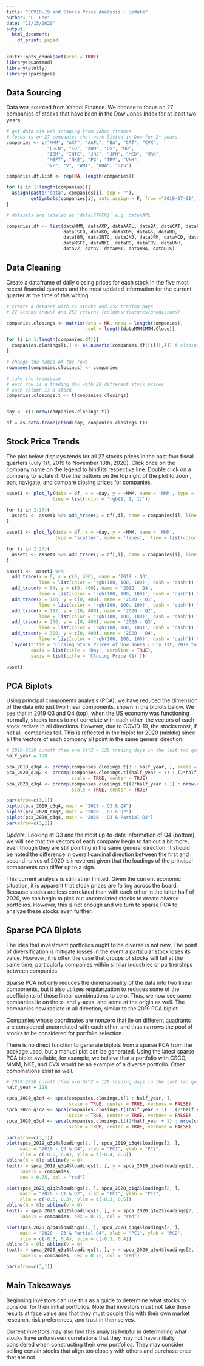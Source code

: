 ```yaml
---
title: "COVID-19 and Stocks Price Analysis - Update"
author: "L. Lee"
date: "11/15/2020"
output:
  html_document:
    df_print: paged
---
```


```r
knitr::opts_chunk$set(echo = TRUE)
library(quantmod)
library(plotly)
library(sparsepca)
```

## Data Sourcing

Data was sourced from Yahoo! Finance. We choose to focus on 27 companies of stocks that have been in the Dow Jones Index for at least two years. 

```r
# get data via web scraping from yahoo finance
# focus is on 27 companies that were listed in Dow for 2+ years
companies <- c("MMM", "AXP", "AAPL", "BA", "CAT", "CVX", 
               "CSCO", "KO", "XOM", "GS", "HD", 
               "IBM", "INTC", "JNJ", "JPM", "MCD", "MRK", 
               "MSFT", "NKE", "PG", "TRV", "UNH", 
               "VZ", "V", "WMT", "WBA", "DIS")

companies.df.list <- rep(NA, length(companies))

for (i in 1:length(companies)){
  assign(paste("data", companies[i], sep = ""), 
         getSymbols(companies[i], auto.assign = F, from ="2019-07-01", to = "2020-11-13"))
}

# datasets are labeled as 'data[STOCK]' e.g. dataAAPL

companies.df <- list(dataMMM, dataAXP, dataAAPL, dataBA, dataCAT, dataCVX, 
                     dataCSCO, dataKO, dataXOM, dataGS, dataHD, 
                     dataIBM, dataINTC, dataJNJ, dataJPM, dataMCD, dataMRK, 
                     dataMSFT, dataNKE, dataPG, dataTRV, dataUNH, 
                     dataVZ, dataV, dataWMT, dataWBA, dataDIS)
```

## Data Cleaning 

Create a dataframe of daily closing prices for each stock in the five most recent financial quarters and the most updated information for the current quarter at the time of this writing. 

```r
# create a dataset with 27 stocks and 252 trading days 
# 27 stocks (rows) and 252 returns (columns/features/predictors)

companies.closings <- matrix(data = NA, nrow = length(companies), 
                             ncol = length(dataMMM$MMM.Close))

for (i in 1:length(companies.df)){
  companies.closings[i,] <- as.numeric(companies.df[[i]][,4]) # closings are on the 4th column
}

# change the names of the rows
rownames(companies.closings) <- companies

# take the transpose
# each row is a trading day with 29 different stock prices 
# each column is a stock
companies.closings.t <- t(companies.closings)


day <- c(1:nrow(companies.closings.t))

df = as.data.frame(cbind(day, companies.closings.t))
```

## Stock Price Trends 

The plot below displays tends for all 27 stocks prices in the past four fiscal quarters (July 1st, 2019 to November 13th, 2020). Click once on the company name on the legend to hind its respective line. Double click on a company to isolate it. Use the buttons on the top right of the plot to zoom, pan, navigate, and compare closing prices for companies. 

```r
asset1 <- plot_ly(data = df, x = ~day, y = ~MMM, name = 'MMM', type = 'scatter', mode = 'lines', 
                 line = list(color = 'rgb(1, 1, 1)'))

for (i in 2:27){
  asset1 <- asset1 %>% add_trace(y = df[,i], name = companies[i], line = list(color = 'rgb(i, i, i)')) 
}

asset1 <- plot_ly(data = df, x = ~day, y = ~MMM, name = 'MMM', 
                  type = 'scatter', mode = 'lines',  line = list(color = 'rgb(1, 1, 1)'))

for (i in 2:27){
  asset1 <- asset1 %>% add_trace(y = df[,i], name = companies[i], line = list(color = 'rgb(i, i, i)')) 
}

asset1 <-  asset1 %>% 
  add_trace(x = 0, y = c(0, 400), name = '2019 - Q3', 
            line = list(color = 'rgb(100, 100, 100)', dash = 'dash')) %>% 
  add_trace(x = 64, y = c(0, 400), name = '2019 - Q4', 
            line = list(color = 'rgb(100, 100, 100)', dash = 'dash')) %>% 
  add_trace(x = 128, y = c(0, 400), name = '2020 - Q1',
            line = list(color = 'rgb(100, 100, 100)', dash = 'dash')) %>% 
  add_trace(x = 192, y = c(0, 400), name = '2020 - Q2', 
            line = list(color = 'rgb(100, 100, 100)', dash = 'dash')) %>% 
  add_trace(x = 256, y = c(0, 400), name = '2020 - Q3', 
            line = list(color = 'rgb(100, 100, 100)', dash = 'dash')) %>% 
  add_trace(x = 320, y = c(0, 400), name = '2020 - Q4', 
            line = list(color = 'rgb(100, 100, 100)', dash = 'dash')) %>% 
  layout(title = 'Closing Stock Prices of Dow Jones (July 1st, 2019 to June 30th, 2020)',
         xaxis = list(title = 'Day', zeroline = TRUE),
         yaxis = list(title = 'Closing Price ($)'))

asset1
```


## PCA Biplots

Using principal components analysis (PCA), we have reduced the dimension of the data into just two linear components, shown in the biplots below. We see that in 2019 Q3 and Q4 (top), when the US economy was functioning normally, stocks tends to not correlate with each other--the vectors of each stock radiate in all directions. However, due to COVID-19, the stocks most, if not all, companies fell. This is reflected in the biplot for 2020 (middle) since all the vectors of each company all point in the same general direction. 


```r
# 2019-2020 cutoff thee are 64*2 = 128 trading days in the last two quarters of 2019
half_year = 128 

pca_2019_q3q4 <- prcomp(companies.closings.t[1 : half_year, ], scale = TRUE, center = TRUE)
pca_2020_q1q2 <- prcomp(companies.closings.t[(half_year + 1) : (2*half_year), ], 
                        scale = TRUE, center = TRUE)
pca_2020_q3q4 <- prcomp(companies.closings.t[(2*half_year + 1) : nrow(companies.closings.t), ], 
                        scale = TRUE, center = TRUE)

par(mfrow=c(3,1)) 
biplot(pca_2019_q3q4, main = "2019 - Q3 & Q4")
biplot(pca_2020_q1q2, main = "2020 - Q1 & Q2")
biplot(pca_2020_q3q4, main = "2020 - Q3 & Partial Q4")
par(mfrow=c(3,1)) 
```

*Update:* Looking at Q3 and the most up-to-date information of Q4 (bottom), we will see that the vectors of each company begin to fan out a bit more, even though they are still pointing in the same general direction. It should be noted the difference in overall cardinal direction between the first and second halves of 2020 is irreverent given that the loadings of the principal components can differ up to a sign. 

This current analysis is still rather limited. Given the current economic situation, it is apparent that stock prices are falling across the board. Because stocks are less correlated than with each other in the latter half of 2020, we can begin to pick out uncorrelated stocks to create diverse portfolios. However, this is not enough and we turn to sparse PCA to analyze these stocks even further. 

## Sparse PCA Biplots

The idea that investment portfolios ought to be diverse is not new. The point of diversification is mitigate losses in the event a particular stock loses its value. However, it is often the case that groups of stocks will fall at the same time, particularly companies within similar industries or partnerships between companies. 

Sparse PCA not only reduces the dimensionality of the data into two linear components, but it also utilizes regularization to reduces some of the coefficients of those linear combinations to zero. Thus, we now see some companies lie on the x- and y-axes, and some at the origin as well. The companies now radiate in all direction, similar to the 2019 PCA biplot. 

Companies whose coordinates are nonzero that lie on different quadrants are considered uncorrelated with each other, and thus narrows the pool of stocks to be considered for portfolio selection. 

There is no direct function to generate biplots from a sparse PCA from the package used, but a manual plot can be generated. Using the latest sparse PCA biplot available, for example, we believe that a portfolio with CSCO, MMM, NKE, and CVX would be an example of a diverse portfolio. Other combinations exist as well.  

```r
# 2019-2020 cutoff thee are 64*2 = 128 trading days in the last two quarters of 2019
half_year = 128 

spca_2019_q3q4 <- spca(companies.closings.t[1 : half_year, ], 
                       scale = TRUE, center = TRUE, verbose = FALSE)
spca_2020_q1q2 <- spca(companies.closings.t[(half_year + 1) : (2*half_year), ], 
                       scale = TRUE, center = TRUE, verbose = FALSE)
spca_2020_q3q4 <- spca(companies.closings.t[(2*half_year + 1) : nrow(companies.closings.t), ], 
                       scale = TRUE, center = TRUE, verbose = FALSE)

par(mfrow=c(3,1)) 
plot(spca_2019_q3q4$loadings[1, ], spca_2019_q3q4$loadings[2, ], 
     main = "2019 - Q3 & Q4", xlab = "PC1", ylab = "PC2",
     xlim = c(-0.6, 0.4), ylim = c(-0.4, 0.5))
abline(h = 0); abline(v = 0)
text(x = spca_2019_q3q4$loadings[1, ], y = spca_2019_q3q4$loadings[2, ] + 0.025, 
     labels = companies, 
     cex = 0.75, col = "red")

plot(spca_2020_q1q2$loadings[1, ], spca_2020_q1q2$loadings[2, ], 
     main = "2020 - Q1 & Q2", xlab = "PC1", ylab = "PC2",
     xlim = c(-0.6, 0.3), ylim = c(-0.3, 0.5))
abline(h = 0); abline(v = 0)
text(x = spca_2020_q1q2$loadings[1, ], y = spca_2020_q1q2$loadings[2, ] + 0.025, 
     labels = companies, cex = 0.75, col = "red")

plot(spca_2020_q3q4$loadings[1, ], spca_2020_q3q4$loadings[2, ], 
     main = "2020 - Q3 & Partial Q4", xlab = "PC1", ylab = "PC2",
     xlim = c(-0.8, 0.4), ylim = c(-0.3, 0.4))
abline(h = 0); abline(v = 0)
text(x = spca_2020_q3q4$loadings[1, ], y = spca_2020_q3q4$loadings[2, ] + 0.025, 
     labels = companies, cex = 0.75, col = "red")

par(mfrow=c(3,1)) 

```

## Main Takeaways 

Beginning investors can use this as a guide to determine what stocks to consider for their initial portfolios. Note that investors must not take these results at face value and that they must couple this with their own market research, risk preferences, and trust in themselves. 

Current investors may also find this analysis helpful in determining what stocks have unforeseen correlations that they may not have initially considered when constructing their own portfolios. They may consider selling certain stocks that align too closely with others and purchase ones that are not. 
